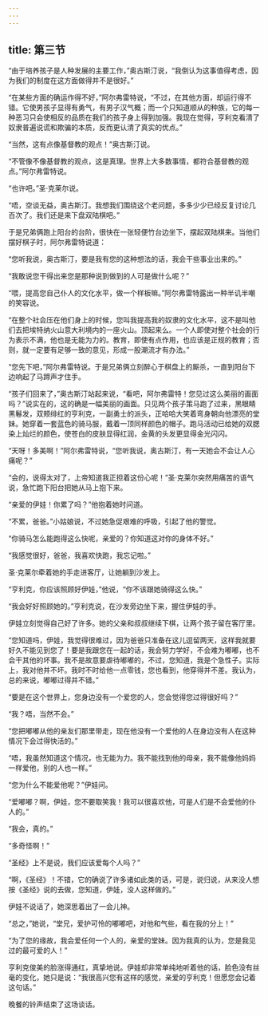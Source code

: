 ```yaml
---
---
---
```

title: 第三节
---




“由于培养孩子是人种发展的主要工作，”奥古斯汀说，“我倒认为这事值得考虑，因为我们的制度在这方面做得并不是很好。”

“在某些方面的确运作得不好，”阿尔弗雷特说，“不过，在其他方面，却运行得不错。它使男孩子显得有勇气，有男子汉气概；而一个只知道顺从的种族，它的每一种恶习只会使相反的品质在我们的孩子身上得到加强。我现在觉得，亨利克看清了奴隶普遍说谎和欺骗的本质，反而更认清了真实的优点。”

“当然，这有点像基督教的观点！”奥古斯汀说。

“不管像不像基督教的观点，这是真理。世界上大多数事情，都符合基督教的观点。”阿尔弗雷特说。

“也许吧。”圣·克莱尔说。

“唔，空谈无益，奥古斯汀。我想我们围绕这个老问题，多多少少已经反复讨论几百次了。我们还是来下盘双陆棋吧。”

于是兄弟俩跑上阳台的台阶，很快在一张轻便竹台边坐下，摆起双陆棋来。当他们摆好棋子时，阿尔弗雷特说道：

“您听我说，奥古斯汀，要是我有您的这种想法的话，我会干些事业出来的。”

“我敢说您干得出来您是那种说到做到的人可是做什么呢？”

“喂，提高您自己仆人的文化水平，做一个样板嘛。”阿尔弗雷特露出一种半讥半嘲的笑容说。

“在整个社会压在他们身上的时候，您叫我提高我的奴隶的文化水平，这不是叫他们去把埃特纳火山意大利境内的一座火山。顶起来么。一个人即使对整个社会的行为表示不满，他也是无能为力的。教育，即使有点作用，也应该是正规的教育；否则，就一定要有足够一致的意见，形成一股潮流才有办法。”

“您先下吧，”阿尔弗雷特说。于是兄弟俩立刻醉心于棋盘上的厮杀，一直到阳台下边响起了马蹄声才住手。

“孩子们回来了，”奥古斯汀站起来说，“看吧，阿尔弗雷特！您见过这么美丽的画面吗？”说实在的，这的确是一幅美丽的画面。只见两个孩子策马跑了过来，黑眼睛黑鬈发，双颊绯红的亨利克，一副勇士的派头，正哈哈大笑着弯身朝向他漂亮的堂妹。她穿着一套蓝色的骑马服，戴着一顶同样颜色的帽子。跑马活动已给她的双腮染上灿烂的颜色，使苍白的皮肤显得红润，金黄的头发更显得金光闪闪。

“天呀！多美啊！”阿尔弗雷特说，“您听我说，奥古斯汀，有一天她会不会让人心痛呢？”

“会的，说得太对了，上帝知道我正担着这份心呢！”圣·克莱尔突然用痛苦的语气说，急忙跑下阳台把她从马上抱下来。

“亲爱的伊娃！你累了吗？”他抱着她时问道。

“不累，爸爸。”小姑娘说，不过她急促艰难的呼吸，引起了他的警觉。

“你骑马怎么能跑得这么快呢，亲爱的？你知道这对你的身体不好。”

“我感觉很好，爸爸，我喜欢快跑，我忘记啦。”

圣·克莱尔牵着她的手走进客厅，让她躺到沙发上。

“亨利克，你应该照顾好伊娃，”他说，“你不该跟她骑得这么快。”

“我会好好照顾她的。”亨利克说，在沙发旁边坐下来，握住伊娃的手。

伊娃立刻觉得自己好了许多。她的父亲和叔叔继续下棋，让两个孩子留在客厅里。

“您知道吗，伊娃，我觉得很难过，因为爸爸只准备在这儿逗留两天，这样我就要好久不能见到您了！要是我跟您在一起的话，我会努力学好，不会难为嘟嘟，也不会干其他的坏事。我不是故意要虐待嘟嘟的，不过，您知道，我是个急性子。实际上，我对他并不坏。我时不时给他一点零钱，您也看到，他穿得并不差。我认为，总的来说，嘟嘟过得并不错。”

“要是在这个世界上，您身边没有一个爱您的人，您会觉得您过得很好吗？”

“我？唔，当然不会。”

“您把嘟嘟从他的亲友们那里带走，现在他没有一个爱他的人在身边没有人在这种情况下会过得快活的。”

“唔，我虽然知道这个情况，也无能为力。我不能找到他的母亲，我不能像他妈妈一样爱他，别的人也一样。”

“您为什么不能爱他呢？”伊娃问。

“爱嘟嘟？啊，伊娃，您不要取笑我！我可以很喜欢他，可是人们是不会爱他的仆人的。”

“我会，真的。”

“多奇怪啊！”

“圣经》上不是说，我们应该爱每个人吗？”

“啊，《圣经》！不错，它的确说了许多诸如此类的话，可是，说归说，从来没人想按《圣经》说的去做，您知道，伊娃，没人这样做的。”

伊娃不说话了，她深思着出了一会儿神。

“总之，”她说，“堂兄，爱护可怜的嘟嘟吧，对他和气些，看在我的分上！”

“为了您的缘故，我会爱任何一个人的，亲爱的堂妹。因为我真的认为，您是我见过的最可爱的人！”

亨利克俊美的脸涨得通红，真挚地说。伊娃却非常单纯地听着他的话，脸色没有丝毫的变化，她只是说：“我很高兴您有这样的感觉，亲爱的亨利克！但愿您会记着这句话。”

晚餐的铃声结束了这场谈话。